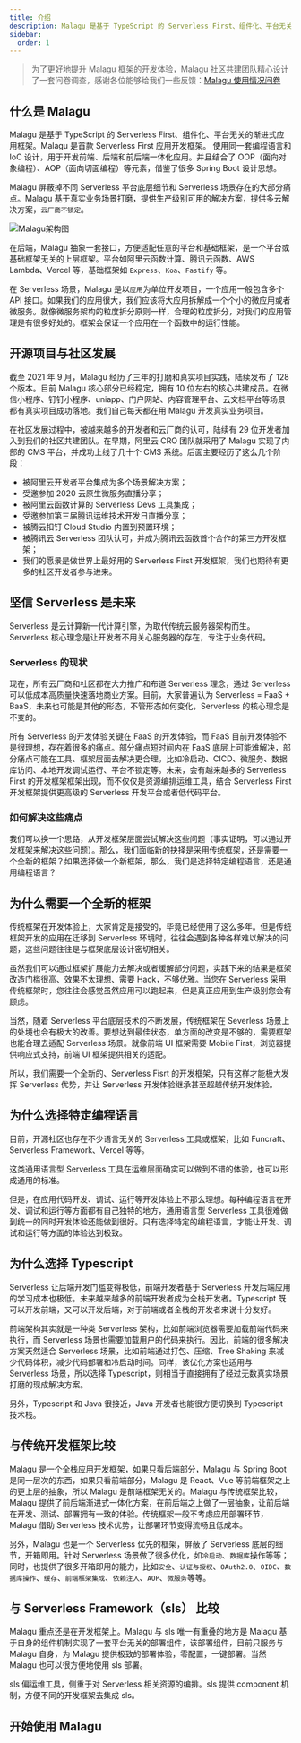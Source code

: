 ```yaml
---
title: 介绍
description: Malagu 是基于 TypeScript 的 Serverless First、组件化、平台无关的渐进式应用框架。Malagu 是首款 Serverless First 应用开发框架。 使用同一套编程语言和 IoC 设计，用于开发前端、后端和前后端一体化应用。并且结合了 OOP（面向对象编程）、AOP（面向切面编程）等元素，借鉴了很多 Spring Boot 设计思想...
sidebar:
  order: 1
---
```


> 为了更好地提升 Malagu 框架的开发体验，Malagu 社区共建团队精心设计了一套问卷调查，感谢各位能够给我们一些反馈：<a target="_blank" href="https://wj.qq.com/s2/8728486/5781/">Malagu 使用情况问卷</a>

## 什么是 Malagu

Malagu 是基于 TypeScript 的 Serverless First、组件化、平台无关的渐进式应用框架。Malagu 是首款 Serverless First 应用开发框架。 使用同一套编程语言和 IoC 设计，用于开发前端、后端和前后端一体化应用。并且结合了 OOP（面向对象编程）、AOP（面向切面编程）等元素，借鉴了很多 Spring Boot 设计思想。

Malagu 屏蔽掉不同 Serverless 平台底层细节和 Serverless 场景存在的大部分痛点。Malagu 基于真实业务场景打磨，提供生产级别可用的解决方案，提供多云解决方案，`云厂商不锁定`。 ​

![Malagu架构图](https://malagu.cellbang.com/static/malagu.7c1d0426.png)

在后端，Malagu 抽象一套接口，方便适配任意的平台和基础框架，是一个平台或基础框架无关的上层框架。平台如阿里云函数计算、腾讯云函数、AWS Lambda、Vercel 等，基础框架如 `Express`、`Koa`、`Fastify` 等。

在 Serverless 场景，Malagu 是以`应用`为单位开发项目，一个应用一般包含多个 API 接口。如果我们的应用很大，我们应该将大应用拆解成一个个小的微应用或者微服务。就像微服务架构的粒度拆分原则一样，合理的粒度拆分，对我们的应用管理是有很多好处的。框架会保证一个应用在一个函数中的运行性能。

## 开源项目与社区发展

截至 2021 年 9 月，Malagu 经历了三年的打磨和真实项目实践，陆续发布了 128 个版本。目前 Malagu 核心部分已经稳定，拥有 10 位左右的核心共建成员。在微信小程序、钉钉小程序、uniapp、门户网站、内容管理平台、云文档平台等场景都有真实项目成功落地。我们自己每天都在用 Malagu 开发真实业务项目。 ​

在社区发展过程中，被越来越多的开发者和云厂商的认可，陆续有 29 位开发者加入到我们的社区共建团队。在早期，阿里云 CRO 团队就采用了 Malagu 实现了内部的 CMS 平台，并成功上线了几十个 CMS 系统。后面主要经历了这么几个阶段：

- 被阿里云开发者平台集成为多个场景解决方案；
- 受邀参加 2020 云原生微服务直播分享；
- 被阿里云函数计算的 Serverless Devs 工具集成；
- 受邀参加第三届腾讯运维技术开发日直播分享；
- 被腾云扣钉 Cloud Studio 内置到预置环境；
- 被腾讯云 Serverless 团队认可，并成为腾讯云函数首个合作的第三方开发框架；
- 我们的愿景是做世界上最好用的 Serverless First 开发框架，我们也期待有更多的社区开发者参与进来。

## 坚信 Serverless 是未来

Serverless 是云计算新一代计算引擎，为取代传统云服务器架构而生。Serverless 核心理念是让开发者不用关心服务器的存在，专注于业务代码。

### Serverless 的现状

现在，所有云厂商和社区都在大力推广和布道 Serverless 理念，通过 Serverless 可以低成本高质量快速落地商业方案。目前，大家普遍认为 Serverless = FaaS + BaaS，未来也可能是其他的形态，不管形态如何变化，Serverless 的核心理念是不变的。

所有 Serverless 的开发体验关键在 FaaS 的开发体验，而 FaaS 目前开发体验不是很理想，存在着很多的痛点。部分痛点短时间内在 FaaS 底层上可能难解决，部分痛点可能在工具、框架层面去解决更合理。比如冷启动、CICD、微服务、数据库访问、本地开发调试运行、平台不锁定等。未来，会有越来越多的 Serverless First 的开发框架框架出现，而不仅仅是资源编排运维工具，结合 Serverless First 开发框架提供更高级的 Serverless 开发平台或者低代码平台。

### 如何解决这些痛点

我们可以换一个思路，从开发框架层面尝试解决这些问题（事实证明，可以通过开发框架来解决这些问题）。那么，我们面临新的抉择是采用传统框架，还是需要一个全新的框架？如果选择做一个新框架，那么，我们是选择特定编程语言，还是通用编程语言？

## 为什么需要一个全新的框架

传统框架在开发体验上，大家肯定是接受的，毕竟已经使用了这么多年。但是传统框架开发的应用在迁移到 Serverless 环境时，往往会遇到各种各样难以解决的问题，这些问题往往是与框架底层设计密切相关。

虽然我们可以通过框架扩展能力去解决或者缓解部分问题，实践下来的结果是框架改造门槛很高、效果不太理想、需要 Hack，不够优雅。当您在 Serverless 采用传统框架时，您往往会感觉虽然应用可以跑起来，但是真正应用到生产级别您会有顾虑。

当然，随着 Serverless 平台底层技术的不断发展，传统框架在 Severless 场景上的处境也会有极大的改善。要想达到最佳状态，单方面的改变是不够的，需要框架也能合理去适配 Serverless 场景。就像前端 UI 框架需要 Mobile First，浏览器提供响应式支持，前端 UI 框架提供相关的适配。

所以，我们需要一个全新的、Serverless Fisrt 的开发框架，只有这样才能极大发挥 Serverless 优势，并让 Serverless 开发体验继承甚至超越传统开发体验。

## 为什么选择特定编程语言

目前，开源社区也存在不少语言无关的 Serverless 工具或框架，比如 Funcraft、Serverless Framework、Vercel 等等。

这类通用语言型 Serverless 工具在运维层面确实可以做到不错的体验，也可以形成通用的标准。

但是，在应用代码开发、调试、运行等开发体验上不那么理想。每种编程语言在开发、调试和运行等方面都有自己独特的地方，通用语言型 Serverless 工具很难做到统一的同时开发体验还能做到很好。只有选择特定的编程语言，才能让开发、调试和运行等方面的体验达到极致。

## 为什么选择 Typescript

Serverless 让后端开发门槛变得极低，前端开发者基于 Serverless 开发后端应用的学习成本也极低。未来越来越多的前端开发者成为全栈开发者。Typescript 既可以开发前端，又可以开发后端，对于前端或者全栈的开发者来说十分友好。

前端架构其实就是一种类 Serverless 架构，比如前端浏览器需要加载前端代码来执行，而 Serverless 场景也需要加载用户的代码来执行。因此，前端的很多解决方案天然适合 Serverless 场景，比如前端通过打包、压缩、Tree Shaking 来减少代码体积，减少代码部署和冷启动时间。同样，该优化方案也适用与 Serverless 场景，所以选择 Typescript，则相当于直接拥有了经过无数真实场景打磨的现成解决方案。

另外，Typescript 和 Java 很接近，Java 开发者也能很方便切换到 Typescript 技术栈。

## 与传统开发框架比较

Malagu 是一个全栈应用开发框架，如果只看后端部分，Malagu 与 Spring Boot 是同一层次的东西，如果只看前端部分，Malagu 是 React、Vue 等前端框架之上的更上层的抽象，所以 Malagu 是前端框架无关的。Malagu 与传统框架比较，Malagu 提供了前后端渐进式一体化方案，在前后端之上做了一层抽象，让前后端在开发、测试、部署拥有一致的体验。传统框架一般不考虑应用部署环节，Malagu 借助 Serverless 技术优势，让部署环节变得流畅且低成本。

另外，Malagu 也是一个 Serverless 优先的框架，屏蔽了 Serverless 底层的细节，开箱即用。针对 Serverless 场景做了很多优化，如`冷启动`、`数据库`操作等等；同时，也提供了很多开箱即用的能力，比如`安全`、`认证与授权`、`OAuth2.0`、`OIDC`、`数据库操作`、`缓存`、`前端框架集成`、`依赖注入`、`AOP`、`微服务`等等。

## 与 Serverless Framework（sls） 比较

Malagu 重点还是在开发框架上。Malagu 与 sls 唯一有重叠的地方是 Malagu 基于自身的组件机制实现了一套平台无关的部署组件，该部署组件，目前只服务与 Malagu 自身，为 Malagu 提供极致的部署体验，零配置，一键部署。当然 Malagu 也可以很方便地使用 sls 部署。

sls 偏运维工具，侧重于对 Serverless 相关资源的编排。sls 提供 component 机制，方便不同的开发框架去集成 sls。

## 开始使用 Malagu


<LinkCard
  title="安装CLI"
  description="了解如何安装Malagu CLI，并创建一个全新的Malagu项目。"
  href="/guides/create"
/>
